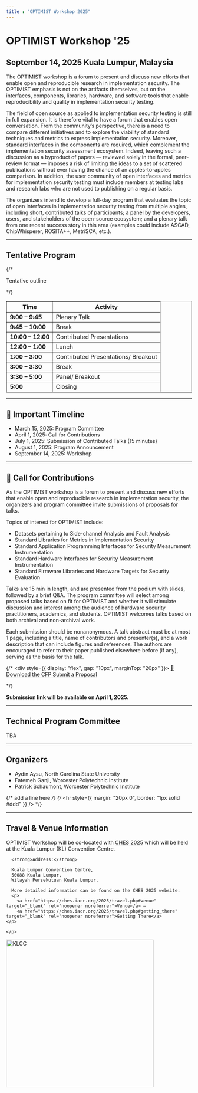 ```yaml
---
title : "OPTIMIST Workshop 2025"
---
```


# OPTIMIST Workshop '25
## September 14, 2025 Kuala Lumpur, Malaysia

The OPTIMIST workshop is a forum to present and discuss new efforts that enable open and  reproducible research in implementation security. The OPTIMIST emphasis is not on the artifacts  themselves, but on the interfaces, components, libraries, hardware, and software tools that enable  reproducibility and quality in implementation security testing. 

The field of open source as applied to implementation security testing is still in full expansion. It is  therefore vital to have a forum that enables open conversation. From the community’s perspective,  there is a need to compare different initiatives and to explore the viability of standard techniques and  metrics to express implementation security. Moreover, standard interfaces in the components are required, which complement the implementation security assessment ecosystem. Indeed, leaving  such a discussion as a byproduct of papers — reviewed solely in the formal, peer-review format —  imposes a risk of limiting the ideas to a set of scattered publications without ever having the chance  of an apples-to-apples comparison. In addition, the user community of open interfaces and metrics  for implementation security testing must include members at testing labs and research labs who are  not used to publishing on a regular basis. 

The organizers intend to develop a full-day program that evaluates the topic of open interfaces in  implementation security testing from multiple angles, including short, contributed talks of  participants; a panel by the developers, users, and stakeholders of the open-source ecosystem; and  a plenary talk from one recent success story in this area (examples could include ASCAD,  ChipWhisperer, ROSITA++, MetriSCA, etc.).   

---

## Tentative Program

<div style={{ display: "flex", justifyContent: "center", marginTop: "2rem" }}>
  <div>
    {/* <p style={{ textAlign: "center", fontStyle: "italic" }}>Tentative outline</p> */}
    <table border="1" cellPadding="8" cellSpacing="0" style={{ borderCollapse: "collapse", textAlign: "left", width: "100%", minWidth: "400px" }}>
      <thead>
        <tr style={{ backgroundColor: "black", color: "white" }}>
          <th>Time</th>
          <th>Activity</th>
        </tr>
      </thead>
      <tbody>
        <tr style={{ backgroundColor: "#e6e6e6" }}>
          <td><strong>9:00 – 9:45</strong></td>
          <td>Plenary Talk</td>
        </tr>
        <tr>
          <td><strong>9:45 – 10:00</strong></td>
          <td>Break</td>
        </tr>
        <tr style={{ backgroundColor: "#e6e6e6" }}>
          <td><strong>10:00 – 12:00</strong></td>
          <td>Contributed Presentations</td>
        </tr>
        <tr>
          <td><strong>12:00 – 1:00</strong></td>
          <td>Lunch</td>
        </tr>
        <tr style={{ backgroundColor: "#e6e6e6" }}>
          <td><strong>1:00 – 3:00</strong></td>
          <td>Contributed Presentations/ Breakout</td>
        </tr>
        <tr>
          <td><strong>3:00 – 3:30</strong></td>
          <td>Break</td>
        </tr>
        <tr style={{ backgroundColor: "#e6e6e6" }}>
          <td><strong>3:30 – 5:00</strong></td>
          <td>Panel/ Breakout</td>
        </tr>
        <tr>
          <td><strong>5:00</strong></td>
          <td>Closing</td>
        </tr>
      </tbody>
    </table>
  </div>
</div>

---

## 📅 Important Timeline
- March 15, 2025: Program Committee
- April 1, 2025: Call for Contributions
- July 1, 2025: Submission of Contributed Talks (15 minutes)
- August 1, 2025: Program Announcement
- September 14, 2025: Workshop


---

<h2>📢 Call for Contributions</h2>
<p>As the OPTIMIST workshop is a forum to present and discuss new efforts that enable open and reproducible research in implementation security, the organizers and program committee invite submissions of proposals for talks. </p> 

Topics of interest for OPTIMIST include:

<ul>
<li>Datasets pertaining to Side-channel Analysis and Fault Analysis</li>
<li>Standard Libraries for Metrics in Implementation Security</li>
<li>Standard Application Programming Interfaces for Security Measurement Instrumentation</li>
<li>Standard Hardware Interfaces for Security Measurement Instrumentation</li>
<li>Standard Firmware Libraries and Hardware Targets for Security Evaluation</li>
</ul>
<p>Talks are 15 min in length, and are presented from the podium with slides, followed by a brief Q&A. The program committee will select among proposed talks based on fit for OPTIMIST and whether it will stimulate discussion and interest among the audience of hardware security practitioners, academics, and students. OPTIMIST welcomes talks based on both archival and non-archival work.</p>

<p>Each submission should be nonanonymous. A talk abstract must be at most 1 page, including a title, name of contributors and presenter(s), and a work description that can include figures and references. The authors are encouraged to refer to their paper published elsewhere before (if any), serving as the basis for the talk.</p>

{/* <div style={{ display: "flex", gap: "10px", marginTop: "20px" }}>
  <a href="/pdf/ches24-cfp.pdf" className="button button--primary">
    📄 Download the CFP
  </a>
  <a href="https://easychair.org/conferences/?conf=optimist2024" className="button button--secondary">
    Submit a Proposal
  </a>
</div> */}

**Submission link will be available on April 1, 2025.**

---

## Technical Program Committee
TBA

---


## Organizers
- Aydin Aysu, North Carolina State University
- Fatemeh Ganji, Worcester Polytechnic Institute
- Patrick Schaumont, Worcester Polytechnic Institute

{/* add a line here */}
{/* <hr style={{ margin: "20px 0", border: "1px solid #ddd" }} />        */}

---

## Travel & Venue Information

<div style={{ display: 'flex', alignItems: 'center' }}>
  <div style={{ flex: 1 }}>
    <p>
      OPTIMIST Workshop will be co-located with <a href="https://ches.iacr.org/2025" target="_blank" rel="noopener noreferrer">CHES 2025</a> which will be held at the Kuala Lumpur (KL) Convention Centre.

      <strong>Address:</strong>

      Kuala Lumpur Convention Centre,  
      50088 Kuala Lumpur,  
      Wilayah Persekutuan Kuala Lumpur.  

      More detailed information can be found on the CHES 2025 website:  
      <p>
        <a href="https://ches.iacr.org/2025/travel.php#venue" target="_blank" rel="noopener noreferrer">Venue</a> — 
        <a href="https://ches.iacr.org/2025/travel.php#getting_there" target="_blank" rel="noopener noreferrer">Getting There</a>
    </p>

    </p>
  </div>
  <div style={{ marginLeft: '20px' }}>
    <a href="https://ches.iacr.org/2025/images/KLCC.jpg" target="_blank" rel="noopener noreferrer">
      <img src="https://ches.iacr.org/2025/images/KLCC.jpg" alt="KLCC" width="400" />
    </a>
  </div>
</div>
